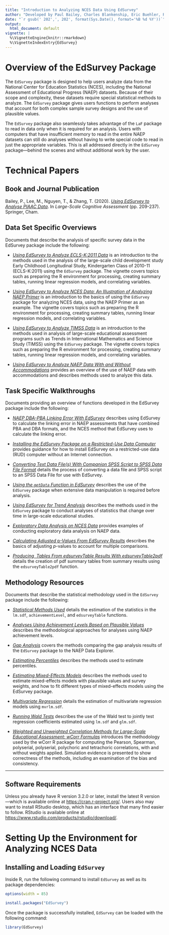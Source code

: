 ---
title: "Introduction to Analyzing NCES Data Using EdSurvey"
author: "Developed by Paul Bailey, Charles Blankenship, Eric Buehler, Ren C'deBaca, Nancy Collins, Ahmad Emad, Thomas Fink,  Huade Huo, Frank Fonseca, Julian Gerez, Sun-joo Lee, Michael Lee, Jiayi Li, Yuqi Liao, Alex Lishinski, Thanh Mai, Trang Nguyen, Emmanuel Sikali, Qingshu Xie, Sinan Yavuz, Jiao Yu, and Ting Zhang"
date: "`r gsub(' 202',', 202', format(Sys.Date(), format='%B %d %Y'))`"
output:
  html_document: default
vignette: |
  %\VignetteEngine{knitr::rmarkdown}
  %\VignetteIndexEntry{EdSurvey}
---
  
# Overview of the EdSurvey Package
  
The `EdSurvey` package is designed to help users analyze data from the National Center for Education Statistics (NCES), including the National Assessment of Educational Progress (NAEP) datasets. Because of their scope and complexity, these datasets require special statistical methods to analyze. The `EdSurvey` package gives users functions to perform analyses that account for both complex sample survey designs and the use of plausible values.

The `EdSurvey` package also seamlessly takes advantage of the `LaF` package to read in data only when it is required for an analysis. Users with computers that have insufficient memory to read in the entire NAEP datasets can still do analyses without having to write special code to read in just the appropriate variables. This is all addressed directly in the `EdSurvey` package---behind the scenes and without additional work by the user.

# Technical Papers

## Book and Journal Publication

Bailey, P., Lee, M., Nguyen, T., & Zhang, T. (2020). [*Using EdSurvey to Analyse PIAAC Data*](https://link.springer.com/content/pdf/10.1007/978-3-030-47515-4_9.pdf). In *Large-Scale Cognitive Assessment* (pp. 209-237). Springer, Cham.


## Data Set Specific Overviews

Documents that describe the analysis of specific survey data in the EdSurvey package include the following:

* [*Using EdSurvey to Analyze ECLS-K:2011 Data*](https://www.air.org/sites/default/files/EdSurvey-ECLS.pdf) is an introduction to the methods used in the analysis of the large-scale child development study Early Childhood Longitudinal Study, Kindergarten Class of 2010-11 (ECLS-K:2011) using the `EdSurvey` package. The vignette covers topics such as preparing the R environment for processing, creating summary tables, running linear regression models, and correlating variables.

* [*Using EdSurvey to Analyze NCES Data: An Illustration of Analyzing NAEP Primer*](https://www.air.org/sites/default/files/Edsurvey.pdf) is an introduction to the basics of using the `EdSurvey` package for analyzing NCES data, using the NAEP Primer as an example. The vignette covers topics such as preparing the R environment for processing, creating summary tables, running linear regression models, and correlating variables.

* [*Using EdSurvey to Analyze TIMSS Data*](https://www.air.org/sites/default/files/edsurvey-TIMSS-pdf.pdf) is an introduction to the methods used in analysis of  large-scale educational assessment programs such as Trends in International Mathematics and Science Study (TIMSS) using the `EdSurvey` package. The vignette covers topics such as preparing the R environment for processing, creating summary tables, running linear regression models, and correlating variables.

* [*Using EdSurvey to Analyze NAEP Data With and Without Accommodations*](https://www.air.org/sites/default/files/EdSurvey-Accommodations.pdf) provides an overview of the use of NAEP data with accommodations and describes methods used to analyze this data.


## Task Specific Walkthroughs

Documents providing an overview of functions developed in the EdSurvey package include the following:

* [*NAEP DBA-PBA Linking Error With EdSurvey*](https://www.air.org/sites/default/files/2021-07/EdSurvey-linkingerror.pdf) describes using EdSurvey to calculate the linking error in NAEP assessments that have combined PBA and DBA formats, and the NCES method that EdSurvey uses to calculate the linking error.

* [*Installing the EdSurvey Package on a Restricted-Use Data Computer*](https://www.air.org/sites/default/files/EdSurvey-RUDInstall.pdf) provides guidance for how to install EdSurvey on a restricted-use data (RUD) computer without an Internet connection.

* [*Converting Text Data File(s) With Companion SPSS Script to SPSS Data File Format*](https://www.air.org/sites/default/files/EdSurvey-SPSSConversion.pdf) details the process of converting a data file and SPSS script to an SPSS Data File for use with EdSurvey.

* [*Using the `getData` Function in EdSurvey*](https://www.air.org/sites/default/files/EdSurvey-getData.pdf) describes  the use of the `EdSurvey` package when extensive data manipulation is required before analysis.

* [*Using EdSurvey for Trend Analysis*](https://www.air.org/sites/default/files/EdSurvey-Trend.pdf) describes the methods used in the `EdSurvey` package to conduct analyses of statistics that change over time in large-scale educational studies.

* [*Exploratory Data Analysis on NCES Data*](https://www.air.org/sites/default/files/EdSurvey-EDA.pdf) provides examples of conducting exploratory data analysis on NAEP data.

* [*Calculating Adjusted* p*-Values From EdSurvey Results*](https://www.air.org/sites/default/files/EdSurvey-pvalues.pdf) describes the basics of adjusting *p*-values to account for multiple comparisons.

* [*Producing \LaTeX \ Tables From edsurveyTable Results With edsurveyTable2pdf*](https://www.air.org/sites/default/files/EdSurvey-LaTeXtables.pdf) details the creation of pdf summary tables from summary results using the `edsurveyTable2pdf` function.


## Methodology Resources

Documents that describe the statistical methodology used in the `EdSurvey` package include the following:

* [*Statistical Methods Used*](https://www.air.org/sites/default/files/EdSurvey-Statistics.pdf) details the estimation of the statistics in the `lm.sdf`, `achievementLevel`, and `edsurveyTable` functions.

* [*Analyses Using Achievement Levels Based on Plausible Values*](https://www.air.org/resource/analyses-using-achievement-levels-based-plausible-values) describes the methodological approaches for analyses using NAEP achievement levels.

* [*Gap Analysis*](https://www.air.org/sites/default/files/EdSurvey-Gap.pdf) covers the methods comparing the gap analysis results of the `EdSurvey` package to the NAEP Data Explorer.

* [*Estimating Percentiles*](https://www.air.org/sites/default/files/EdSurvey-Percentiles.pdf) describes the methods used to estimate percentiles.

* [*Estimating Mixed-Effects Models*](https://www.air.org/sites/default/files/EdSurvey-Mixed_Models.pdf) describes the methods used to estimate mixed-effects models with plausible values and survey weights, and how to fit different types of mixed-effects models using the EdSurvey package.

* [*Multivariate Regression*](https://www.air.org/sites/default/files/EdSurvey-Multivariate_Regression.pdf) details the estimation of multivariate regression models using `mvrlm.sdf`.

* [*Running Wald Tests*](https://www.air.org/sites/default/files/EdSurvey-WaldTest.pdf) describes the use of the Wald test to jointly test regression coefficients estimated using `lm.sdf` and `glm.sdf`.

* [*Weighted and Unweighted Correlation Methods for Large-Scale Educational Assessment: wCorr Formulas*](https://www.air.org/resource/report/weighted-and-unweighted-correlation-methods-large-scale-educational-assessment) introduces the methodology used by the wCorr R package for computing the Pearson, Spearman, polyserial, polyserial, polychoric and tetrachoric correlations, with and without weights applied. Simulation evidence is presented to show correctness of the methods, including an examination of the bias and consistency.

***

## Software Requirements

Unless you already have R version 3.2.0 or later,  install the latest R version---which is available online at [https://cran.r-project.org/](https://cran.r-project.org/). Users also may want to install RStudio desktop, which has an interface that many find easier to follow. RStudio is available online at [https://www.rstudio.com/products/rstudio/download/](https://www.rstudio.com/products/rstudio/download/).

# Setting Up the Environment for Analyzing NCES Data

## Installing and Loading `EdSurvey`

Inside R, run the following command to install `EdSurvey` as well as its package dependencies:

```{r code options, echo = FALSE}
options(width = 85)
```

```{r source package, eval=FALSE}
install.packages("EdSurvey")
```
Once the package is successfully installed, `EdSurvey` can be loaded with the following command:

```{r load package, results="hide", message=FALSE}
library(EdSurvey)
```
